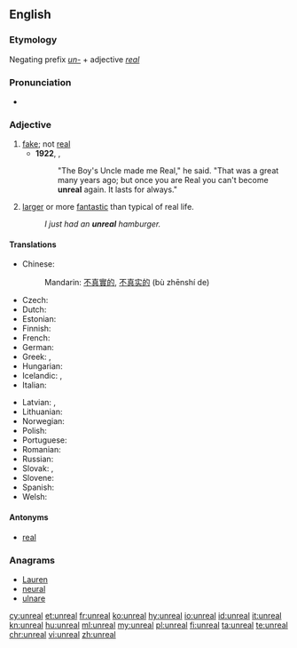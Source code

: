==English==

===Etymology===
Negating prefix ''[[un-]]'' + adjective ''[[real]]''

===Pronunciation===
* {{IPA|/ʌnˈriəl/}}

===Adjective===
{{en-adj}}

# [[fake]]; not [[real]]
#* '''1922''', {{w|Margery Williams}}, ''{{w|The Velveteen Rabbit}}''
#*:"The Boy's Uncle made me Real," he said. "That was a great many years ago; but once you are Real you can't become '''unreal''' again. It lasts for always."
# {{context|slang|lang=en}} [[larger]] or more [[fantastic]] than typical of real life.
#: ''I just had an '''unreal''' hamburger.''

====Translations====
{{trans-top|fake}}
* Chinese: 
*: Mandarin: [[不]][[真實]][[的]], [[不]][[真实]][[的]] (bù zhēnshí de)
* Czech: {{t+|cs|neskutečný|m}}
* Dutch: {{t+|nl|onwerkelijk}}
* Estonian: {{t|et|ebatõeline}}
* Finnish: {{t|fi|epätodellinen}}
* French: {{t+|fr|irréel}}
* German: {{t|de|unwirklich}}
* Greek: {{t+|el|ανύπαρκτος}}, {{t+|el|φανταστικός}}
* Hungarian: {{t|hu|nem valódi}}
* Icelandic: {{t+|is|óraunverulegur}}, {{t|is|ímyndaður}}
* Italian: {{t+|it|irreale}}
{{trans-mid}}
* Latvian: {{t|lv|nereāls}}, {{t|lv|ireāls}}
* Lithuanian: {{t|lt|nerealus}}
* Norwegian: {{t|no|uvirkelig}}
* Polish: {{t+|pl|nierealny}}
* Portuguese: {{t+|pt|irreal}}
* Romanian: {{t|ro|nereal}}
* Russian: {{t+|ru|нереальный|tr=nereal'nyi}}
* Slovak: {{t|sk|neskutočný}}, {{t|sk|nereálny}}
* Slovene: {{t|sl|neresničen}}
* Spanish: {{t|es|irreal}}
* Welsh: {{t+|cy|afreal}}
{{trans-bottom}}

====Antonyms====
* [[real]]

===Anagrams===
* [[Lauren#English|Lauren]]
* [[neural#English|neural]]
* [[ulnare#English|ulnare]]

[[cy:unreal]]
[[et:unreal]]
[[fr:unreal]]
[[ko:unreal]]
[[hy:unreal]]
[[io:unreal]]
[[id:unreal]]
[[it:unreal]]
[[kn:unreal]]
[[hu:unreal]]
[[ml:unreal]]
[[my:unreal]]
[[pl:unreal]]
[[fi:unreal]]
[[ta:unreal]]
[[te:unreal]]
[[chr:unreal]]
[[vi:unreal]]
[[zh:unreal]]